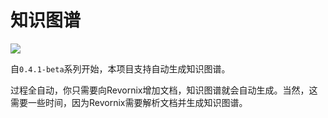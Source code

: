 # 知识图谱

![](https://qingyon-revornix-public.oss-cn-beijing.aliyuncs.com/images/20251002010646412.png)

自`0.4.1-beta`系列开始，本项目支持自动生成知识图谱。

过程全自动，你只需要向Revornix增加文档，知识图谱就会自动生成。当然，这需要一些时间，因为Revornix需要解析文档并生成知识图谱。